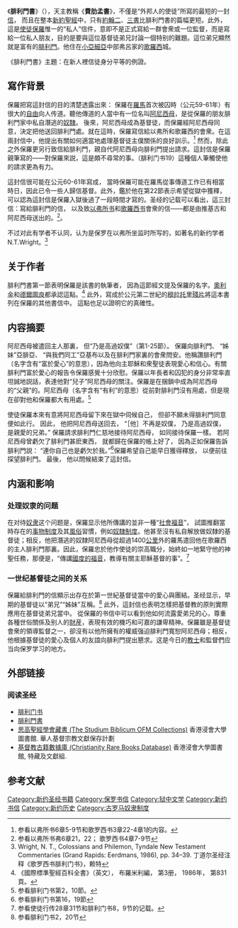 {{基督宗教術語翻譯說明|新教}}
{{新約聖經}}
《'''腓利門書'''》（{{lang-el|ΠΡΟΣ ΦΙΛΗΜΟΝΑ}}），天主教稱《'''費肋孟書'''》，不僅是“外邦人的使徒”所寫的最短的一封[[信|信]]， 而且在整本[[新約聖經|新約聖經]]中，只有[[约翰二书|約翰二]]、[[约翰三书|三書]]比腓利門書的篇幅更短。此外，這是[[使徒保羅|使徒保羅]]惟一的“私人”信件，意即不是正式寫給一群會衆或一位監督，而是寫給一位私人朋友，目的是要與這位基督徒弟兄討論一個特别的難題。這位弟兄顯然就是富有的[[腓利門|腓利門]]。他住在[[小亞細亞|小亞細亞]]中部弗呂家的[[歌羅西|歌羅西]]城。

《腓利門書》主題：在新人裡信徒身分平等的例證。

== 寫作背景 ==
保羅把寫這封信的目的清楚透露出來： 保羅在[[羅馬|羅馬]]首次被囚時（公元59-61年）有很大的[[言论自由|自由]]向人传道。聽他傳道的人當中有一位名叫[[阿尼西母|阿尼西母]]，是從保羅的朋友腓利門家中私自潛逃的[[奴隸|奴隸]]。 後來，阿尼西母成為基督徒，而保羅經阿尼西母同意，決定把他送回腓利門處。就在這時，保羅寫信給以弗所和歌羅西的會衆。在這兩封信中，他提出有關如何適當地處理基督徒主僕關係的良好訓示。<ref>参看以弗所书6章5-9节和歌罗西书3章22-4章1的内容。</ref> 然而，除此之外保羅更另行致信給腓利門，親自代阿尼西母向腓利門提出請求。這封信是保羅親筆寫的——對保羅來説，這是頗不尋常的事。（腓利门书19）這種個人筆觸使他的請求更為有力。

這封信很可能在公元60-61年寫成， 當時保羅可能在羅馬從事傳道工作已有相當時日，因此已令一些人歸信基督。此外，鑑於他在第22節表示希望從獄中獲釋，可以認為這封信是保羅入獄後過了一段時間才寫的。圣经的记载可以看出，這三封信：寫給腓利門的信， 以及致[[以弗所书|以弗所书]]和[[歌羅西书|歌羅西书]]會衆的信——都是由推基古和阿尼西母送出的。<ref>参看以弗所书弗6章21，22； 歌罗西书4章7-9节</ref>。

不过对此有学者不认同，认为是保罗在以弗所坐监时所写的，如著名的新约学者N.T.Wright。<ref>Wright, N. T., Colossians and Philemon, Tyndale New Testament Commentaries (Grand Rapids: Eerdmans, 1986), pp. 34–39. 丁道尔圣经注释《歌罗西书腓利门书》，赖特</ref>

== 关于作者 ==
腓利門書第一節表明保羅是該書的執筆者， 因為這節經文提及保羅的名字。[[奧利金|奧利金]]和[[德爾圖良|德爾圖良]]都承認這點。<ref>《國際標準聖經百科全書》（英文）， 布羅米利編， 第3册， 1986年， 第831頁。</ref> 此外，寫成於公元第二世紀的[[穆拉托里殘片|穆拉托里殘片]]將這本書列在保羅的其他書信中。 這點也足以證明它的真確性。

== 内容摘要 ==
阿尼西母被遣回主人那裏， 但“乃是高過奴僕”（第1-25節）。 保羅向腓利門、 “姊妹”亞腓亞、 “與我們同工”亞基布以及在腓利門家裏的會衆問安。他稱讚腓利門（名字含有“富於愛心”的意思），因為他向主耶穌和衆聖徒表現愛心和信心。有關腓利門富於愛心的報告令保羅感覺十分欣慰。保羅以年長者和囚犯的身分非常率直坦誠地説話，表達他對“兒子”阿尼西母的關注。保羅是在捆鎖中成為阿尼西母的“父親”的。阿尼西母（名字含有“有利”的意思）從前對腓利門沒有用處，但是現在卻對他和保羅都大有用處。<ref>参看腓利门书第2，10節。</ref>

使徒保羅本來有意將阿尼西母留下來在獄中伺候自己， 但卻不願未得腓利門同意便如此行。 因此， 他把阿尼西母送回去， “［他］不再是奴僕， 乃是高過奴僕， 是親愛的兄弟。” 保羅請求腓利門仁慈地接待阿尼西母， 如同接待保羅一樣。 若阿尼西母曾虧欠了腓利門甚麽東西， 就都歸在保羅的帳上好了， 因為正如保羅告訴腓利門説： “連你自己也是虧欠於我。”<ref>参看腓利门书第16，19節</ref>保羅希望自己能早日獲得釋放， 以便前往探望腓利門。 最後， 他以問候結束了這封信。

== 内涵和影响 ==
=== 处理奴隶的问题 ===
在对待[[奴隶|奴隶]]这个问题是，保羅显示他所傳講的並非一種“[[社會福音|社會福音]]”， 試圖推翻當時存在的[[政治制度|事物制度]]及其[[風俗|風俗]]習慣，例如[[奴隸制度|奴隸制度]]。他甚至沒有私自解放做奴隸的基督徒；相反，他把潛逃的奴隸阿尼西母從超過1400[[公里|公里]]外的羅馬遣回他在歌羅西的主人腓利門那裏。因此，保羅忠於他作使徒的崇高職分，始終如一地緊守他的神聖任務，那便是，“傳講[[國度的福音|國度的福音]]，教導有關主耶穌基督的事”。<ref>参看使徒行传28章31节和腓利门书8，9节的记载。</ref>

=== 一世纪基督徒之间的关系 ===
保羅給腓利門的信顯示出存在於第一世紀基督徒當中的愛心與團結。圣经显示，早期的基督徒以“弟兄”“姊妹”互稱。<ref>参看腓利门书2，20节</ref> 此外，這封信也表明怎樣把基督教的原則實際應用在基督徒弟兄當中。 從保羅的书信中可以看到他如何流露愛弟兄的心，尊重各種世俗關係及别人的[[財産|財産]]，表現有效的機巧和可嘉的謙卑精神。保羅雖是基督徒會衆的領導監督之一，卻沒有以他所擁有的權威强迫腓利門寬恕阿尼西母；相反， 他根據基督徒的愛心及個人的友誼向腓利門提出懇求。这是今日的[[教士|教士]]和監督們应当向保罗学习的地方。

==外部链接==


===阅读圣经===
* [http://www.o-bible.com/cgibin/ob.cgi?version=hgb&book=phm&chapter=1 腓利门书]
* [http://www.o-bible.com/cgibin/ob.cgi?version=hb5&book=phm&chapter=1 腓利門書]
* [https://sys02.lib.hkbu.edu.hk/libsca/pdcc/org/bhk05_sbofm_2.html  思高聖經學會藏書 (The Studium Biblicum OFM Collections)] 香港浸會大學圖書館. 華人基督宗教文獻保存計劃
* [https://sys02.lib.hkbu.edu.hk/libsca/dcp/booklist.html  基督教古籍數據庫 (Christianity Rare Books Database)]  香港浸會大學圖書館, 特藏及文獻組.

== 参考文献 ==
{{Reflist}}

{{聖經書卷}}
{{Authority control}}

[[Category:新约圣经书籍|Category:新约圣经书籍]]
[[Category:保罗书信|Category:保罗书信]]
[[Category:狱中文学|Category:狱中文学]]
[[Category:新约书信|Category:新约书信]]
[[Category:新约历史|Category:新约历史]]
[[Category:古罗马奴隶制度|Category:古罗马奴隶制度]]